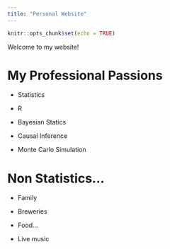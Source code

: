 ```yaml
---
title: "Personal Website"
---
```


```r
knitr::opts_chunk$set(echo = TRUE)
```

Welcome to my website!

# My Professional Passions

* Statistics

* R 

* Bayesian Statics

* Causal Inference

* Monte Carlo Simulation

# Non Statistics...

* Family

* Breweries

* Food...

* Live music